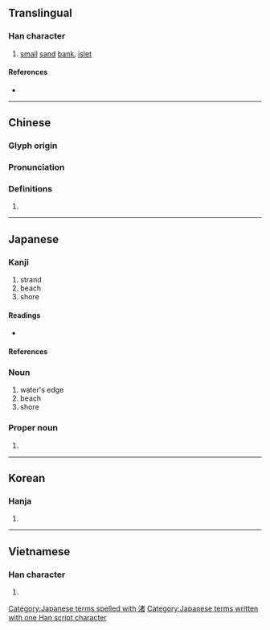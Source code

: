 {{character info/new}}
{{character info/new|0xfa46}}
==Translingual==

===Han character===
{{Han char|rn=85|rad=水|as=08|sn=11|four=34160|canj=EJKA|ids=⿰氵者}}

# [[small]] [[sand]] [[bank]], [[islet]]

====References====
* {{Han ref|kx=0633.410|dkj=17758|dj=1040.010|hdz=31640.040|uh=6E1A|ud=28186|bh=B25A|bd=45658}}

----

==Chinese==
{{zh-forms}}

===Glyph origin===
{{Han etym}}

===Pronunciation===
{{zh-pron
|m=zhǔ
|c=zyu2
|h=pfs=
|md=
|mn=chú
|w=
|mc=y
|oc=y
|cat=n
}}

===Definitions===
{{zh-hanzi}}

# {{rfdef|lang=zh}}

----

==Japanese==

===Kanji===
{{ja-kanji|grade=n|rs=水08}}

# strand
# beach
# shore

====Readings====
* {{ja-readings|on=[[しょ]] (sho)|kun=[[なぎさ]] (nagisa)|nanori=[[なぎ]] (nagi)}}

====References====
{{ja-kref
|ku=2977
|shift=8f8d
|jis=3D6D
|euc=BDED
|freq=2226
|nelson=2617
|newnelson=3164
|halpern=525
|kld=386
|heisig=1263
|tuttle=3a9.1
}}

===Noun===
{{ja-noun|なぎさ|count=-}}

# water's edge
# beach
# shore

===Proper noun===
{{ja-pos|proper|なぎさ}}

# {{given name|male|or=female|lang=ja|sort=なぎさ}}

[[Category:Japanese terms spelled with 渚]]
[[Category:Japanese terms written with one Han script character]]

----

==Korean==

===Hanja===
{{ko-hanja|hangeul=저|eumhun=|rv=jeo|mr=chŏ|y=ce}}

# {{defn|lang=ko|sort=水08}}

----

==Vietnamese==

===Han character===
{{vi-readings|rs=水08| hanviet = chã}}

# {{defn|lang=vi|sort=水08}}